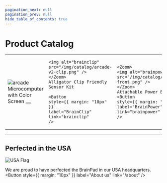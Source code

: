 ```yaml
---
pagination_next: null
pagination_prev: null
hide_table_of_contents: true
---
```





# Product Catalog

<div style={{display: 'block',  justifyContent: 'center', alignItems: 'center', textAlign: 'center'}}>

<table>
<td>
    <Zoom>
    <img alt="arcade" src="/img/catalog/arcade-v2-front.png" />
    </Zoom>
    Microcomputer with Color Screen 
    <Button
    style={{ margin: "10px" }}
    label="BrainPad Arcade"
    link="arcade"
    />
</td>
<td>
    <Zoom>

    <img alt="brainclip" src="/img/catalog/arcade-v2-clip.png" />
    </Zoom>
    Alligator Clip Friendly Sensor Kit

    <Button
    style={{ margin: "10px" }}
    label="BrainClip"
    link="brainclip"
    />
</td>
<td>

    <Zoom>
    <img alt="brainpower" src="/img/catalog/brainpower-front.png" />
    </Zoom>
    Attachable Power Backpack
    <Button
    style={{ margin: "10px" }}
    label="BrainPower"
    link="brainpower"
    />
</td>
<td>
    <Zoom>
    <img alt="pulse" src="/img/catalog/pulse-front.png" />
    </Zoom>
    Microcomputer with Edge Connector 
    <Button
    style={{ margin: "10px" }}
    label="BrainPad Pulse"
    link="pulse"
    />
</td>
</table>

</div>

---

<div style={{display: 'block',  justifyContent: 'center', alignItems: 'center', textAlign: 'center'}}>

## Perfected in the USA

![USA Flag](pathname:///img/usa-flag.png)

We are proud to have perfected the BrainPad in our USA headquarters.
<Button
  style={{ margin: "10px" }}
  label="About us"
  link="/about"
/>
</div>
